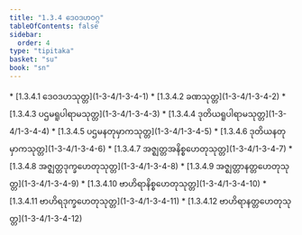```yaml
---
title: "1.3.4 ဒေဝဒဟဝဂ္ဂ"
tableOfContents: false
sidebar:
  order: 4
type: "tipitaka"
basket: "su"
book: "sn"
---
```



<DynamicBreadcrumb />



<TableOfContents book="sn" section="1.3.4">
* [1.3.4.1 ဒေဝဒဟသုတ္တ](1-3-4/1-3-4-1)
* [1.3.4.2 ခဏသုတ္တ](1-3-4/1-3-4-2)
* [1.3.4.3 ပဌမရူပါရာမသုတ္တ](1-3-4/1-3-4-3)
* [1.3.4.4 ဒုတိယရူပါရာမသုတ္တ](1-3-4/1-3-4-4)
* [1.3.4.5 ပဌမနတုမှာကသုတ္တ](1-3-4/1-3-4-5)
* [1.3.4.6 ဒုတိယနတုမှာကသုတ္တ](1-3-4/1-3-4-6)
* [1.3.4.7 အဇ္ဈတ္တအနိစ္စဟေတုသုတ္တ](1-3-4/1-3-4-7)
* [1.3.4.8 အဇ္ဈတ္တဒုက္ခဟေတုသုတ္တ](1-3-4/1-3-4-8)
* [1.3.4.9 အဇ္ဈတ္တာနတ္တဟေတုသုတ္တ](1-3-4/1-3-4-9)
* [1.3.4.10 ဗာဟိရာနိစ္စဟေတုသုတ္တ](1-3-4/1-3-4-10)
* [1.3.4.11 ဗာဟိရဒုက္ခဟေတုသုတ္တ](1-3-4/1-3-4-11)
* [1.3.4.12 ဗာဟိရာနတ္တဟေတုသုတ္တ](1-3-4/1-3-4-12)
</TableOfContents>